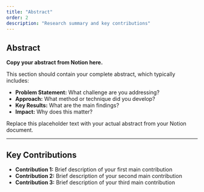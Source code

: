 ```yaml
---
title: "Abstract"
order: 2
description: "Research summary and key contributions"
---
```



## Abstract

**Copy your abstract from Notion here.** 

This section should contain your complete abstract, which typically includes:

- **Problem Statement:** What challenge are you addressing?
- **Approach:** What method or technique did you develop?
- **Key Results:** What are the main findings?
- **Impact:** Why does this matter?

Replace this placeholder text with your actual abstract from your Notion document.

---

## Key Contributions

- **Contribution 1:** Brief description of your first main contribution
- **Contribution 2:** Brief description of your second main contribution  
- **Contribution 3:** Brief description of your third main contribution

<Figure 
  src="/images/grad-norm.svg" 
  caption="Figure 1: Gradient norm evolution during training showing convergence behavior"
  alt="Gradient norm plot showing training dynamics"
/>